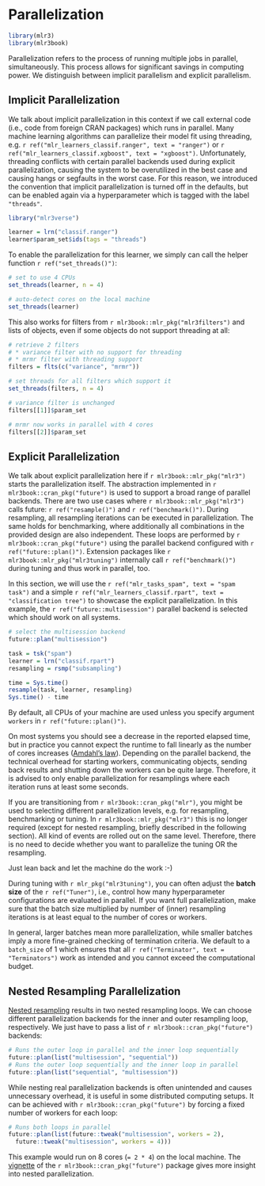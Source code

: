 # Parallelization {#parallelization}

```r
library(mlr3)
library(mlr3book)
```

Parallelization refers to the process of running multiple jobs in parallel, simultaneously.
This process allows for significant savings in computing power.
We distinguish between implicit parallelism and explicit parallelism.

## Implicit Parallelization

We talk about implicit parallelization in this context if we call external code (i.e., code from foreign CRAN packages) which runs in parallel.
Many machine learning algorithms can parallelize their model fit using threading, e.g. `r ref("mlr_learners_classif.ranger", text = "ranger")`
or `r ref("mlr_learners_classif.xgboost", text = "xgboost")`.
Unfortunately, threading conflicts with certain parallel backends used during explicit parallelization, causing the system to be overutilized in the best case and causing hangs or segfaults in the worst case.
For this reason, we introduced the convention that implicit parallelization is turned off in the defaults, but can be enabled again via a hyperparameter which is tagged with the label `"threads"`.

```r
library("mlr3verse")

learner = lrn("classif.ranger")
learner$param_set$ids(tags = "threads")
```

To enable the parallelization for this learner, we simply can call the helper function `r ref("set_threads()")`:
```r
# set to use 4 CPUs
set_threads(learner, n = 4)

# auto-detect cores on the local machine
set_threads(learner)
```

This also works for filters from `r mlr3book::mlr_pkg("mlr3filters")` and lists of objects, even if some objects do not support threading at all:
```r
# retrieve 2 filters
# * variance filter with no support for threading
# * mrmr filter with threading support
filters = flts(c("variance", "mrmr"))

# set threads for all filters which support it
set_threads(filters, n = 4)

# variance filter is unchanged
filters[[1]]$param_set

# mrmr now works in parallel with 4 cores
filters[[2]]$param_set
```


## Explicit Parallelization

We talk about explicit parallelization here if `r mlr3book::mlr_pkg("mlr3")` starts the parallelization itself.
The abstraction implemented in `r mlr3book::cran_pkg("future")` is used to support a broad range of parallel backends.
There are two use cases where `r mlr3book::mlr_pkg("mlr3")` calls future: `r ref("resample()")` and `r ref("benchmark()")`.
During resampling, all resampling iterations can be executed in parallelization.
The same holds for benchmarking, where additionally all combinations in the provided design are also independent.
These loops are performed by `r mlr3book::cran_pkg("future")` using the parallel backend configured with `r ref("future::plan()")`.
Extension packages like `r mlr3book::mlr_pkg("mlr3tuning")` internally call `r ref("benchmark()")` during tuning and thus work in parallel, too.

In this section, we will use the `r ref("mlr_tasks_spam", text = "spam task")` and a simple `r ref("mlr_learners_classif.rpart", text = "classification tree")` to showcase the explicit parallelization.
In this example, the `r ref("future::multisession")` parallel backend is selected which should work on all systems.

```r
# select the multisession backend
future::plan("multisession")

task = tsk("spam")
learner = lrn("classif.rpart")
resampling = rsmp("subsampling")

time = Sys.time()
resample(task, learner, resampling)
Sys.time() - time
```

By default, all CPUs of your machine are used unless you specify argument `workers` in `r ref("future::plan()")`.

On most systems you should see a decrease in the reported elapsed time, but in practice you cannot expect the runtime to fall linearly as the number of cores increases ([Amdahl's law](https://www.wikiwand.com/en/Amdahl%27s_law)).
Depending on the parallel backend, the technical overhead for starting workers, communicating objects, sending back results and shutting down the workers can be quite large.
Therefore, it is advised to only enable parallelization for resamplings where each iteration runs at least some seconds.

If you are transitioning from `r mlr3book::cran_pkg("mlr")`, you might be used to selecting different parallelization levels, e.g. for resampling, benchmarking or tuning.
In `r mlr3book::mlr_pkg("mlr3")` this is no longer required (except for nested resampling, briefly described in the following section).
All kind of events are rolled out on the same level.
Therefore, there is no need to decide whether you want to parallelize the tuning OR the resampling.

Just lean back and let the machine do the work :-)

:::{.callout-caution}
During tuning with `r mlr_pkg("mlr3tuning")`, you can often adjust the **batch size** of the `r ref("Tuner")`, i.e., control how many hyperparameter configurations are evaluated in parallel.
If you want full parallelization, make sure that the batch size multiplied by number of (inner) resampling iterations is at least equal to the number of cores or workers.

In general, larger batches mean more parallelization, while smaller batches imply a more fine-grained checking of termination criteria.
We default to a `batch_size` of 1 which ensures that all `r ref("Terminator", text = "Terminators")` work as intended and you cannot exceed the computational budget.
:::


## Nested Resampling Parallelization {#nested-resampling-parallelization}

[Nested resampling](#nested-resampling) results in two nested resampling loops.
We can choose different parallelization backends for the inner and outer resampling loop, respectively.
We just have to pass a list of `r mlr3book::cran_pkg("future")` backends:

```r
# Runs the outer loop in parallel and the inner loop sequentially
future::plan(list("multisession", "sequential"))
# Runs the outer loop sequentially and the inner loop in parallel
future::plan(list("sequential", "multisession"))
```

While nesting real parallelization backends is often unintended and causes unnecessary overhead, it is useful in some distributed computing setups.
It can be achieved with `r mlr3book::cran_pkg("future")` by forcing a fixed number of workers for each loop:

```r
# Runs both loops in parallel
future::plan(list(future::tweak("multisession", workers = 2),
  future::tweak("multisession", workers = 4)))
```

This example would run on 8 cores (`= 2 * 4`) on the local machine.
The [vignette](https://cran.r-project.org/web/packages/future/vignettes/future-3-topologies.html) of the `r mlr3book::cran_pkg("future")` package gives more insight into nested parallelization.
